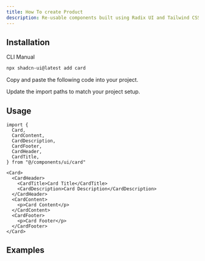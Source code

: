 ```yaml
---
title: How To create Product
description: Re-usable components built using Radix UI and Tailwind CSS.
---
```




## Installation

<Tabs defaultValue="cli">

<TabsList>
  <TabsTrigger value="cli">CLI</TabsTrigger>
  <TabsTrigger value="manual">Manual</TabsTrigger>
</TabsList>
<TabsContent value="cli">

```bash
npx shadcn-ui@latest add card
```

</TabsContent>

<TabsContent value="manual">

<Steps>

<Step>Copy and paste the following code into your project.</Step>


<Step>Update the import paths to match your project setup.</Step>

</Steps>

</TabsContent>

</Tabs>

## Usage

```tsx
import {
  Card,
  CardContent,
  CardDescription,
  CardFooter,
  CardHeader,
  CardTitle,
} from "@/components/ui/card"
```

```tsx
<Card>
  <CardHeader>
    <CardTitle>Card Title</CardTitle>
    <CardDescription>Card Description</CardDescription>
  </CardHeader>
  <CardContent>
    <p>Card Content</p>
  </CardContent>
  <CardFooter>
    <p>Card Footer</p>
  </CardFooter>
</Card>
```

## Examples

